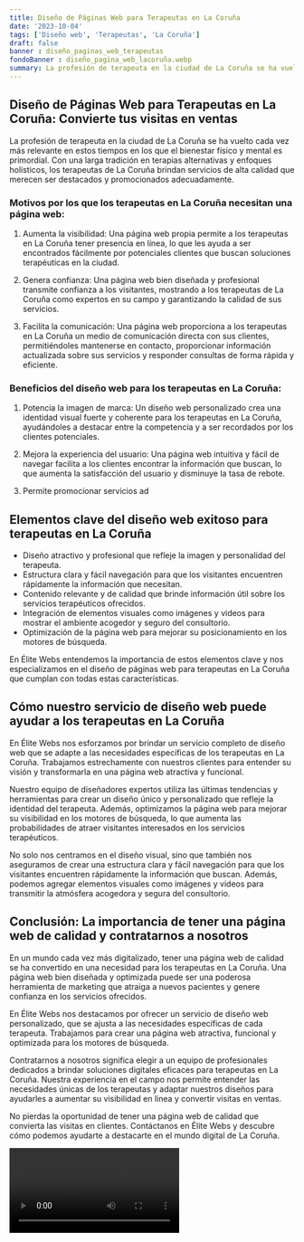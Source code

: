 ```yaml
---
title: Diseño de Páginas Web para Terapeutas en La Coruña
date: '2023-10-04'
tags: ['Diseño web', 'Terapeutas', 'La Coruña']
draft: false
banner : diseño_paginas_web_terapeutas
fondoBanner : diseño_pagina_web_lacoruña.webp
summary: La profesión de terapeuta en la ciudad de La Coruña se ha vuelto cada vez más relevante en estos tiempos en los que el bienestar físico y mental es primordial. Con una larga tradición en terapias alternativas y enfoques holísticos, los terapeutas de La Coruña brindan servicios de alta calidad que merecen ser destacados y promocionados adecuadamente.
---
```


## Diseño de Páginas Web para Terapeutas en La Coruña: Convierte tus visitas en ventas

La profesión de terapeuta en la ciudad de La Coruña se ha vuelto cada vez más relevante en estos tiempos en los que el bienestar físico y mental es primordial. Con una larga tradición en terapias alternativas y enfoques holísticos, los terapeutas de La Coruña brindan servicios de alta calidad que merecen ser destacados y promocionados adecuadamente.

### Motivos por los que los terapeutas en La Coruña necesitan una página web:

1. Aumenta la visibilidad: Una página web propia permite a los terapeutas en La Coruña tener presencia en línea, lo que les ayuda a ser encontrados fácilmente por potenciales clientes que buscan soluciones terapéuticas en la ciudad.

2. Genera confianza: Una página web bien diseñada y profesional transmite confianza a los visitantes, mostrando a los terapeutas de La Coruña como expertos en su campo y garantizando la calidad de sus servicios.

3. Facilita la comunicación: Una página web proporciona a los terapeutas en La Coruña un medio de comunicación directa con sus clientes, permitiéndoles mantenerse en contacto, proporcionar información actualizada sobre sus servicios y responder consultas de forma rápida y eficiente.

### Beneficios del diseño web para los terapeutas en La Coruña:

1. Potencia la imagen de marca: Un diseño web personalizado crea una identidad visual fuerte y coherente para los terapeutas en La Coruña, ayudándoles a destacar entre la competencia y a ser recordados por los clientes potenciales.

2. Mejora la experiencia del usuario: Una página web intuitiva y fácil de navegar facilita a los clientes encontrar la información que buscan, lo que aumenta la satisfacción del usuario y disminuye la tasa de rebote.

3. Permite promocionar servicios ad

<GifSeo />

<Cta />

## Elementos clave del diseño web exitoso para terapeutas en La Coruña

- Diseño atractivo y profesional que refleje la imagen y personalidad del terapeuta.
- Estructura clara y fácil navegación para que los visitantes encuentren rápidamente la información que necesitan.
- Contenido relevante y de calidad que brinde información útil sobre los servicios terapéuticos ofrecidos.
- Integración de elementos visuales como imágenes y videos para mostrar el ambiente acogedor y seguro del consultorio.
- Optimización de la página web para mejorar su posicionamiento en los motores de búsqueda.

En Élite Webs entendemos la importancia de estos elementos clave y nos especializamos en el diseño de páginas web para terapeutas en La Coruña que cumplan con todas estas características.

## Cómo nuestro servicio de diseño web puede ayudar a los terapeutas en La Coruña

En Élite Webs nos esforzamos por brindar un servicio completo de diseño web que se adapte a las necesidades específicas de los terapeutas en La Coruña. Trabajamos estrechamente con nuestros clientes para entender su visión y transformarla en una página web atractiva y funcional.

Nuestro equipo de diseñadores expertos utiliza las últimas tendencias y herramientas para crear un diseño único y personalizado que refleje la identidad del terapeuta. Además, optimizamos la página web para mejorar su visibilidad en los motores de búsqueda, lo que aumenta las probabilidades de atraer visitantes interesados en los servicios terapéuticos.

No solo nos centramos en el diseño visual, sino que también nos aseguramos de crear una estructura clara y fácil navegación para que los visitantes encuentren rápidamente la información que buscan. Además, podemos agregar elementos visuales como imágenes y videos para transmitir la atmósfera acogedora y segura del consultorio.

## Conclusión: La importancia de tener una página web de calidad y contratarnos a nosotros

En un mundo cada vez más digitalizado, tener una página web de calidad se ha convertido en una necesidad para los terapeutas en La Coruña. Una página web bien diseñada y optimizada puede ser una poderosa herramienta de marketing que atraiga a nuevos pacientes y genere confianza en los servicios ofrecidos.

En Élite Webs nos destacamos por ofrecer un servicio de diseño web personalizado, que se ajusta a las necesidades específicas de cada terapeuta. Trabajamos para crear una página web atractiva, funcional y optimizada para los motores de búsqueda.

Contratarnos a nosotros significa elegir a un equipo de profesionales dedicados a brindar soluciones digitales eficaces para terapeutas en La Coruña. Nuestra experiencia en el campo nos permite entender las necesidades únicas de los terapeutas y adaptar nuestros diseños para ayudarles a aumentar su visibilidad en línea y convertir visitas en ventas.

No pierdas la oportunidad de tener una página web de calidad que convierta las visitas en clientes. Contáctanos en Élite Webs y descubre cómo podemos ayudarte a destacarte en el mundo digital de La Coruña.

<Video />

<CtaBot job='Terapeutas' city='La Coruña'/>

<Gmaps query='La Coruña+españa+maps' />